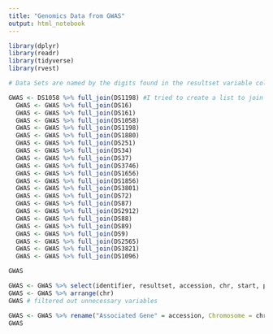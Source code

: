```yaml
---
title: "Genomics Data from GWAS"
output: html_notebook
---
```

```r
library(dplyr)
library(readr)
library(tidyverse)
library(rvest)
```

```r
# Data Sets are named by the digits found in the resultset variable column as they are all in the association HGVRS

GWAS <- DS1058 %>% full_join(DS1198) #I tried to create a list to join all at once instead of this                                        format but could not get the join to work with all the                                              variables I wanted
  GWAS <- GWAS %>% full_join(DS16)
  GWAS <- GWAS %>% full_join(DS161)
  GWAS <- GWAS %>% full_join(DS1058)
  GWAS <- GWAS %>% full_join(DS1198)
  GWAS <- GWAS %>% full_join(DS1880)
  GWAS <- GWAS %>% full_join(DS251)
  GWAS <- GWAS %>% full_join(DS34)
  GWAS <- GWAS %>% full_join(DS37)
  GWAS <- GWAS %>% full_join(DS3746)
  GWAS <- GWAS %>% full_join(DS1656)
  GWAS <- GWAS %>% full_join(DS1856)
  GWAS <- GWAS %>% full_join(DS3801)
  GWAS <- GWAS %>% full_join(DS72)
  GWAS <- GWAS %>% full_join(DS87)
  GWAS <- GWAS %>% full_join(DS2912)
  GWAS <- GWAS %>% full_join(DS88)
  GWAS <- GWAS %>% full_join(DS89)
  GWAS <- GWAS %>% full_join(DS9)
  GWAS <- GWAS %>% full_join(DS2565)
  GWAS <- GWAS %>% full_join(DS3821)
  GWAS <- GWAS %>% full_join(DS1096)

GWAS
```

```r
GWAS <- GWAS %>% select(identifier, resultset, accession, chr, start, pvalue, neglog_pvalue)
GWAS <- GWAS %>% arrange(chr)
GWAS # filtered out unnecessary variables
```

```r
GWAS <- GWAS %>% rename("Associated Gene" = accession, Chromosome = chr, "Start Position" = start)
GWAS

```






